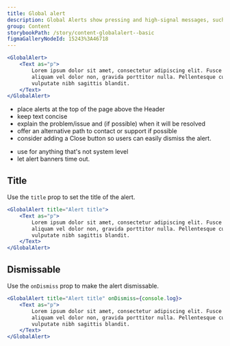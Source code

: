 ```yaml
---
title: Global alert
description: Global Alerts show pressing and high-signal messages, such as system alerts.
group: Content
storybookPath: /story/content-globalalert--basic
figmaGalleryNodeId: 15243%3A46718
---
```


```jsx live
<GlobalAlert>
	<Text as="p">
		Lorem ipsum dolor sit amet, consectetur adipiscing elit. Fusce massa nibh,
		aliquam vel dolor non, gravida porttitor nulla. Pellentesque cursus orci
		vulputate nibh sagittis blandit.
	</Text>
</GlobalAlert>
```

<DoHeading />

- place alerts at the top of the page above the Header
- keep text concise
- explain the problem/issue and (if possible) when it will be resolved
- offer an alternative path to contact or support if possible
- consider adding a Close button so users can easily dismiss the alert.

<DontHeading />

- use for anything that's not system level
- let alert banners time out.

## Title

Use the `title` prop to set the title of the alert.

```jsx live
<GlobalAlert title="Alert title">
	<Text as="p">
		Lorem ipsum dolor sit amet, consectetur adipiscing elit. Fusce massa nibh,
		aliquam vel dolor non, gravida porttitor nulla. Pellentesque cursus orci
		vulputate nibh sagittis blandit.
	</Text>
</GlobalAlert>
```

## Dismissable

Use the `onDismiss` prop to make the alert dismissable.

```jsx live
<GlobalAlert title="Alert title" onDismiss={console.log}>
	<Text as="p">
		Lorem ipsum dolor sit amet, consectetur adipiscing elit. Fusce massa nibh,
		aliquam vel dolor non, gravida porttitor nulla. Pellentesque cursus orci
		vulputate nibh sagittis blandit.
	</Text>
</GlobalAlert>
```
